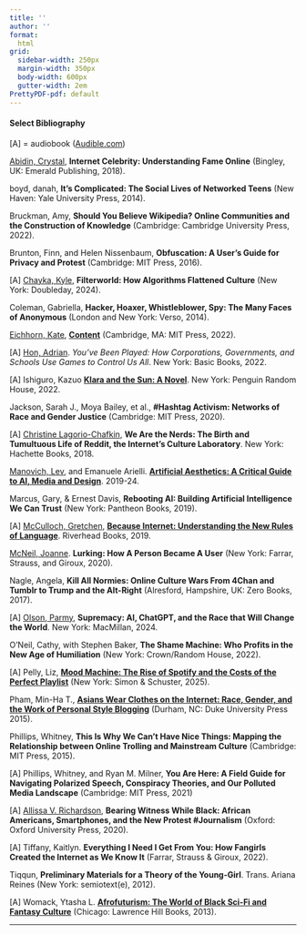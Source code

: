 ```yaml
---
title: ''
author: ''
format: 
  html
grid:
  sidebar-width: 250px
  margin-width: 350px
  body-width: 600px
  gutter-width: 2em
PrettyPDF-pdf: default
---
```


#### Select Bibliography

\[A\] = audiobook ([Audible.com](http://audible.com/))

[Abidin, Crystal](https://wishcrys.com/about-me/), **Internet Celebrity: Understanding Fame Online** (Bingley, UK: Emerald Publishing, 2018).

boyd, danah, **It's Complicated: The Social Lives of Networked Teens** (New Haven: Yale University Press, 2014).

Bruckman, Amy, **Should You Believe Wikipedia? Online Communities and the Construction of Knowledge** (Cambridge: Cambridge University Press, 2022).

Brunton, Finn, and Helen Nissenbaum, **Obfuscation: A User's Guide for Privacy and Protest** (Cambridge: MIT Press, 2016).

\[A\] [Chayka, Kyle](https://www.kylechayka.com/), **Filterworld: How Algorithms Flattened Culture** (New York: Doubleday, 2024).

Coleman, Gabriella, **Hacker, Hoaxer, Whistleblower, Spy: The Many Faces of Anonymous** (London and New York: Verso, 2014).

[Eichhorn, Kate](https://emerson.edu/faculty-staff-directory/kate-eichhorn), [**Content**](https://mitpress.mit.edu/9780262543286/content/) (Cambridge, MA: MIT Press, 2022).

\[A\] [Hon, Adrian](https://mssv.net/). *You've Been Played: How Corporations, Governments, and Schools Use Games to Control Us All*. New York: Basic Books, 2022.

\[A\] Ishiguro, Kazuo [**Klara and the Sun: A Novel**](https://www.penguinrandomhouse.com/books/653825/klara-and-the-sun-a-gma-book-club-pick-by-kazuo-ishiguro/). New York: Penguin Random House, 2022.

Jackson, Sarah J., Moya Bailey, et al., **#Hashtag Activism: Networks of Race and Gender Justice** (Cambridge: MIT Press, 2020).

\[A\] [Christine Lagorio-Chafkin](https://x.com/lagorio), **We Are the Nerds: The Birth and Tumultuous Life of Reddit, the Internet's Culture Laboratory**. New York: Hachette Books, 2018.

[Manovich, Lev](https://manovich.net/), and Emanuele Arielli. [**Artificial Aesthetics: A Critical Guide to AI, Media and Design**](http://manovich.net/index.php/projects/artificial-aesthetics-book). 2019-24.

Marcus, Gary, & Ernest Davis, **Rebooting AI: Building Artificial Intelligence We Can Trust** (New York: Pantheon Books, 2019).

\[A\] [McCulloch, Gretchen](https://gretchenmcculloch.com/), [**Because Internet: Understanding the New Rules of Language**](https://gretchenmcculloch.com/book/). Riverhead Books, 2019.

[McNeil, Joanne](https://joannemcneil.com/). **Lurking: How A Person Became A User** (New York: Farrar, Strauss, and Giroux, 2020).

Nagle, Angela, **Kill All Normies: Online Culture Wars From 4Chan and Tumblr to Trump and the Alt-Right** (Alresford, Hampshire, UK: Zero Books, 2017). 

\[A\] [Olson, Parmy](https://x.com/parmy), **Supremacy: AI, ChatGPT, and the Race that Will Change the World**. New York: MacMillan, 2024.

O'Neil, Cathy, with Stephen Baker, **The Shame Machine: Who Profits in the New Age of Humiliation** (New York: Crown/Random House, 2022).

\[A\] Pelly, Liz, [**Mood Machine: The Rise of Spotify and the Costs of the Perfect Playlist**](https://www.simonandschuster.com/books/Mood-Machine/Liz-Pelly/9781668083505) (New York: Simon & Schuster, 2025).

Pham, Min-Ha T., [**Asians Wear Clothes on the Internet: Race, Gender, and the Work of Personal Style Blogging**](https://www.dukeupress.edu/asians-wear-clothes-on-the-internet) (Durham, NC: Duke University Press 2015).

Phillips, Whitney, **This Is Why We Can't Have Nice Things: Mapping the Relationship between Online Trolling and Mainstream Culture** (Cambridge: MIT Press, 2015).

\[A\] Phillips, Whitney, and Ryan M. Milner, **You Are Here: A Field Guide for Navigating Polarized Speech, Conspiracy Theories, and Our Polluted Media Landscape** (Cambridge: MIT Press, 2021)

\[A\] [Allissa V. Richardson](https://allissavrichardson.com), **Bearing Witness While Black: African Americans, Smartphones, and the New Protest #Journalism** (Oxford: Oxford University Press, 2020).

\[A\] Tiffany, Kaitlyn. **Everything I Need I Get From You: How Fangirls Created the Internet as We Know It** (Farrar, Strauss & Giroux, 2022).

Tiqqun, **Preliminary Materials for a Theory of the Young-Girl**. Trans. Ariana Reines (New York: semiotext(e), 2012).

\[A\] Womack, Ytasha L. [**Afrofuturism: The World of Black Sci-Fi and Fantasy Culture**](https://ebookcentral.proquest.com/lib/emerson/reader.action?docID=1381831&ppg=1) (Chicago: Lawrence Hill Books, 2013).

*** 